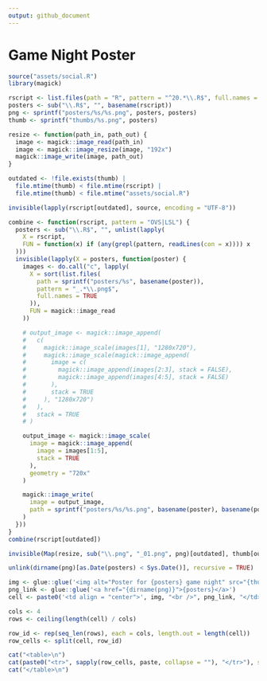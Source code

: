 ```yaml
---
output: github_document
---
```


# Game Night Poster

```r
source("assets/social.R")
library(magick)

rscript <- list.files(path = "R", pattern = "^20.*\\.R$", full.names = TRUE)
posters <- sub("\\.R$", "", basename(rscript))
png <- sprintf("posters/%s/%s.png", posters, posters)
thumb <- sprintf("thumbs/%s.png", posters)

resize <- function(path_in, path_out) {
  image <- magick::image_read(path_in)
  image <- magick::image_resize(image, "192x")
  magick::image_write(image, path_out)
}

outdated <- !file.exists(thumb) |
  file.mtime(thumb) < file.mtime(rscript) |
  file.mtime(thumb) < file.mtime("assets/social.R")

invisible(lapply(rscript[outdated], source, encoding = "UTF-8"))

combine <- function(rscript, pattern = "OVS|LSL") {
  posters <- sub("\\.R$", "", unlist(lapply(
    X = rscript,
    FUN = function(x) if (any(grepl(pattern, readLines(con = x)))) x
  )))
  invisible(lapply(X = posters, function(poster) {
    images <- do.call("c", lapply(
      X = sort(list.files(
        path = sprintf("posters/%s", basename(poster)),
        pattern = "_.*\\.png$",
        full.names = TRUE
      )),
      FUN = magick::image_read
    ))

    # output_image <- magick::image_append(
    #   c(
    #     magick::image_scale(images[1], "1280x720"),
    #     magick::image_scale(magick::image_append(
    #       image = c(
    #         magick::image_append(images[2:3], stack = FALSE),
    #         magick::image_append(images[4:5], stack = FALSE)
    #       ),
    #       stack = TRUE
    #     ), "1280x720")
    #   ),
    #   stack = TRUE
    # )

    output_image <- magick::image_scale(
      image = magick::image_append(
        image = images[1:5],
        stack = TRUE
      ),
      geometry = "720x"
    )

    magick::image_write(
      image = output_image,
      path = sprintf("posters/%s/%s.png", basename(poster), basename(poster))
    )
  }))
}
combine(rscript[outdated])

invisible(Map(resize, sub("\\.png", "_01.png", png)[outdated], thumb[outdated]))

unlink(dirname(png)[as.Date(posters) < Sys.Date()], recursive = TRUE)
```

```r
img <- glue::glue('<img alt="Poster for {posters} game night" src="{thumb}" width="192" height="108" />')
png_link <- glue::glue('<a href="{dirname(png)}">{posters}</a>')
cell <- paste0('<td align = "center">', img, "<br />", png_link, "</td>")

cols <- 4
rows <- ceiling(length(cell) / cols)

row_id <- rep(seq_len(rows), each = cols, length.out = length(cell))
row_cells <- split(cell, row_id)

cat("<table>\n")
cat(paste0("<tr>", sapply(row_cells, paste, collapse = ""), "</tr>"), sep = "")
cat("</table>\n")
```
